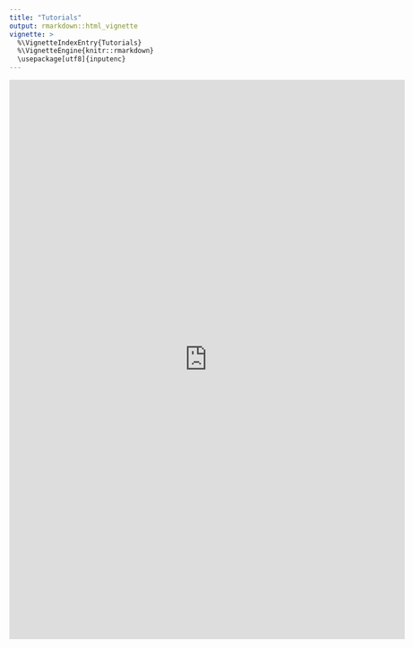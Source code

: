 ```yaml
---
title: "Tutorials"
output: rmarkdown::html_vignette
vignette: >
  %\VignetteIndexEntry{Tutorials}
  %\VignetteEngine{knitr::rmarkdown}
  \usepackage[utf8]{inputenc}
---
```



<iframe
  src="https://pharmacometrics.shinyapps.io/rsnlmecommandlinetutorialfinal/"
  style="width:140%; height:1000px;" frameBorder="0"></iframe>

